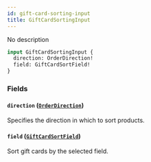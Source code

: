 ```yaml
---
id: gift-card-sorting-input
title: GiftCardSortingInput
---
```


No description

```graphql
input GiftCardSortingInput {
  direction: OrderDirection!
  field: GiftCardSortField!
}
```

### Fields

#### `direction` ([`OrderDirection`](../../../developer/api-reference/enums/order-direction))

Specifies the direction in which to sort products.

#### `field` ([`GiftCardSortField`](../../../developer/api-reference/enums/gift-card-sort-field))

Sort gift cards by the selected field.
